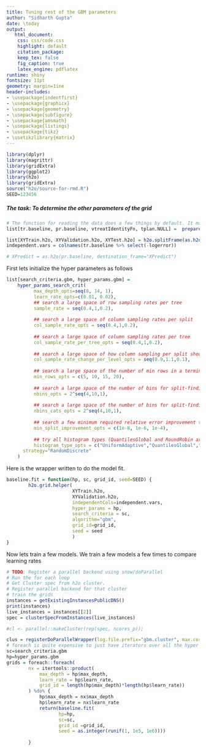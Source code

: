 ```yaml
---
title: Tuning rest of the GBM parameters
author: "Sidharth Gupta"
date: \today
output:
   html_document:
    css: css/code.css
    highlight: default
    citation_package:
    keep_tex: false
    fig_caption: true
    latex_engine: pdflatex
runtime: shiny
fontsize: 11pt
geometry: margin=1ine
header-includes:
- \usepackage{indentfirst}
- \usepackage{graphicx}
- \usepackage{geometry}
- \usepackage{subfigure}
- \usepackage{amsmath}
- \usepackage{listings}
- \usepackage{tikz}
- \usetikzlibrary{matrix}
---
```


```r
library(dplyr)
library(magrittr)
library(gridExtra)
library(ggplot2)
library(h2o)
library(gridExtra)
source("h2o/source-for-rmd.R")
SEED=123456
```

##### The task: To determine the other parameters of the grid

```r
# The function for reading the data does a few things by default. It makes categorical  variables where ever necessar, and log transforms the large variables like for taxes etc. See documentation of that function. 
list[tr.baseline, pr.baseline, vtreatIdentityFn, tplan.NULL] =  prepareDataWrapper.h2o.gbm.baseline()

list[XYTrain.h2o, XYValidation.h2o, XYTest.h2o] = h2o.splitFrame(as.h2o(tr.baseline), ratios = c(0.70, 0.15), destination_frames=c("XYTrain", "XYValidation", "XYTest"))
independent.vars = colnames(tr.baseline %>% select(-logerror))

# XPredict = as.h2o(pr.baseline, destination_frame="XPredict")
```

First lets initialize the hyper parameters as follows
```r

list[search_criteria.gbm, hyper_params.gbm] = 
    hyper_params_search_crit(
          max_depth_opts=seq(8, 14, 1), 
          learn_rate_opts=c(0.01, 0.02),
          ## search a large space of row sampling rates per tree
          sample_rate = seq(0.4,1,0.2),                                             
          
          ## search a large space of column sampling rates per split
          col_sample_rate_opts = seq(0.4,1,0.2),                                         
          
          ## search a large space of column sampling rates per tree
          col_sample_rate_per_tree_opts = seq(0.4,1,0.2),                                
          
          ## search a large space of how column sampling per split should change as a function of the depth of the split
          col_sample_rate_change_per_level_opts = seq(0.9,1.1,0.1),                      
          
          ## search a large space of the number of min rows in a terminal node
          min_rows_opts = c(5, 10, 15, 20),
          
          ## search a large space of the number of bins for split-finding for continuous and integer columns
          nbins_opts = 2^seq(4,10,1),                                                     
          
          ## search a large space of the number of bins for split-finding for categorical columns
          nbins_cats_opts = 2^seq(4,10,1),                                                
          
          ## search a few minimum required relative error improvement thresholds for a split to happen
          min_split_improvement_opts = c(1e-8, 1e-6, 1e-4),                               
          
          ## try all histogram types (QuantilesGlobal and RoundRobin are good for numeric columns with outliers)
          histogram_type_opts = c("UniformAdaptive","QuantilesGlobal","RoundRobin"),
	  strategy="RandomDiscrete"
    )

```


Here is the wrapper written to do the model fit.
```r

baseline.fit = function(hp, sc, grid_id, seed=SEED) {
        h2o.grid.helper(
                        XYTrain.h2o, 
                        XYValidation.h2o, 
                        independentCols=independent.vars,
                        hyper_params = hp,
                        search_criteria = sc,
                        algorithm="gbm", 
                        grid_id=grid_id,
                        seed = seed
                        )
}
```

Now lets train a few models. We train a few models a few times to compare learning rates

```r
# TODO: Register a parallel backend using snow/doParallel
# Run the for each loop 
# Get Cluster spec from h2o cluster.
# Register parallel backend for that cluster
# train the grids
instances = getExistingInstancesPublicDNS()
print(instances)
live_instances = instances[[2]]
spec = clusterSpecFromInstances(live_instances)

#cl <- parallel::makeCluster(rep(spec, ncores_p));

clus = registerDoParallelWrapper(log.file.prefix="gbm.cluster", max.cores=6, cluster_spec=spec)
# foreach is quite expensive to just have iterators over all the hyper params so we have multiple grids and we iterate only over learning rate and depth
sc=search_criteria.gbm
hp=hyper_params.gbm
grids = foreach::foreach(
		nx = itertools::product(
		    max_depth = hp$max_depth,
		    learn_rate = hp$learn_rate,
		    grid_id = length(hp$max_depth)*length(hp$learn_rate))
		) %do% {
			hp$max_depth = nx$max_depth
			hp$learn_rate = nx$learn_rate 
			return(baseline.fit(
			       hp=hp, 
			       sc=sc, 
			       grid_id =grid_id,
			       seed = as.integer(runif(1, 1e5, 1e6))))
						
		}
```


